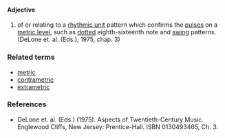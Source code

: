 ====Adjective====
#of or relating to a [[rhythmic unit]] pattern which confirms the [[pulse]]s on a [[metric level]], such as [[dotted]] eighth-sixteenth note and [[swing]] patterns. (DeLone et. al. (Eds.), 1975, chap. 3)

===Related terms===
*[[metric]]
*[[contrametric]]
*[[extrametric]]

===References===
*DeLone et. al. (Eds.) (1975). Aspects of Twentieth-Century Music. Englewood Cliffs, New Jersey: Prentice-Hall. ISBN 0130493465, Ch. 3.